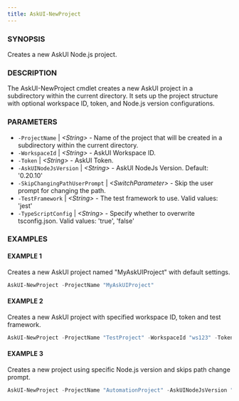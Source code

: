 ```yaml
---
title: AskUI-NewProject
---
```



### SYNOPSIS

Creates a new AskUI Node.js project.

### DESCRIPTION

The AskUI-NewProject cmdlet creates a new AskUI project in a subdirectory within the current directory.
It sets up the project structure with optional workspace ID, token, and Node.js version configurations.

### PARAMETERS

- `-ProjectName` | _&lt;String&gt;_ - Name of the project that will be created in a subdirectory within the current directory. 
- `-WorkspaceId` | _&lt;String&gt;_ - AskUI Workspace ID. 
- `-Token` | _&lt;String&gt;_ - AskUI Token. 
- `-AskUINodeJsVersion` | _&lt;String&gt;_ - AskUI NodeJs Version. Default: '0.20.10' 
- `-SkipChangingPathUserPrompt` | _&lt;SwitchParameter&gt;_ - Skip the user prompt for changing the path. 
- `-TestFramework` | _&lt;String&gt;_ - The test framework to use. Valid values: 'jest' 
- `-TypeScriptConfig` | _&lt;String&gt;_ - Specify whether to overwrite tsconfig.json. Valid values: 'true', 'false'

### EXAMPLES

#### EXAMPLE 1

Creates a new AskUI project named "MyAskUIProject" with default settings.

```powershell
AskUI-NewProject -ProjectName "MyAskUIProject"
```
 
#### EXAMPLE 2

Creates a new AskUI project with specified workspace ID, token and test framework.

```powershell
AskUI-NewProject -ProjectName "TestProject" -WorkspaceId "ws123" -Token "tk456" -TestFramework "jest"
```
 
#### EXAMPLE 3

Creates a new project using specific Node.js version and skips path change prompt.

```powershell
AskUI-NewProject -ProjectName "AutomationProject" -AskUINodeJsVersion "0.20.10" -SkipChangingPathUserPrompt
```

